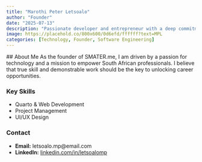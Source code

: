 ```yaml
---
title: "Marothi Peter Letsoalo"
author: "Founder"
date: "2025-07-13"
description: "Passionate developer and entrepreneur with a deep commitment to fostering talent within South Africa."
image: https://placehold.co/800x600/0d6efd/ffffff?text=MPL
categories: [Technology, Founder, Software Engineering]
---
```

  
  ## About Me
  As the founder of SMATER.me, I am driven by a passion for technology and a mission to empower South African professionals. I believe that true skill and demonstrable work should be the key to unlocking career opportunities.

### Key Skills
- Quarto & Web Development
- Project Management
- UI/UX Design

### Contact
- **Email:** letsoalo.mp@email.com
- **LinkedIn:** [linkedin.com/in/letsoalomp](https://linkedin.com)